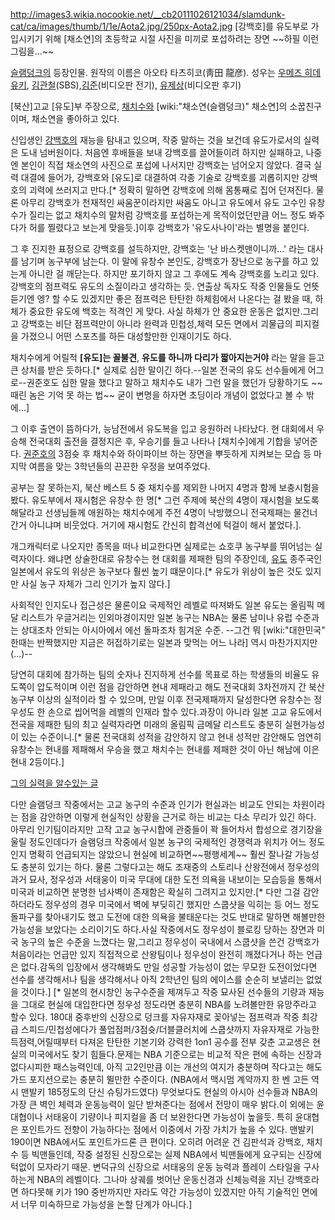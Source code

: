http://images3.wikia.nocookie.net/__cb20111026121034/slamdunk-cat/ca/images/thumb/1/1e/Aota2.jpg/250px-Aota2.jpg [강백호]를 유도부로 가입시키기 위해 [채소연]의 초등학교 시절 사진을 미끼로 포섭하려는 장면
~~하필 이런 그림을...~~

[[슬램덩크]]의 등장인물.
원작의 이름은 아오타 타츠히코(靑田 龍彦). 
성우는 [[우메즈 히데유키]], [[김관철]](SBS),[[김준]](비디오판 전기), [[유제상]](비디오판 후기)

[북산]고교 [유도]부 주장으로, [[채치수]]와 [wiki:"채소연(슬램덩크)" 채소연]의 소꿉친구이며, 채소연을 좋아하고 있다.

신입생인 [[강백호]]의 재능을 탐내고 있으며, 작중 말하는 것을 보건데 유도가로서의 실력은 도내 넘버원이다. 처음엔 후배들을 보내 강백호를 끌어들이려 하지만 실패하고, 나중엔 본인이 직접 채소연의 사진으로 포섭에 나서지만 강백호는 넘어오지 않았다. 결국 실력 대결에 들어가, 강백호와 [유도]로 대결하여 각종 기술로 강백호를 괴롭히지만 강백호의 괴력에 쓰러지고 만다.[* 정확히 말하면 강백호에 의해 몸통째로 집어 던져진다. 물론 아무리 강백호가 천재적인 싸움꾼이라지만 싸움도 아니고 유도에서 유도 고수인 유창수가 질리는 없고 채치수의 말처럼 강백호를 포섭하는게 목적이었던만큼 어느 정도 봐주다가 허를 찔렸다고 보는게 맞을듯.]이후 강백호가 '유도사나이'라는 별명을 붙인다.

그 후 진지한 표정으로 강백호를 설득하지만, 강백호는 '난 바스켓맨이니까...' 라는 대사를 남기며 농구부에 남는다. 이 말에 유창수 본인도, 강백호가 장난으로 농구를 하고 있는게 아니란 걸 깨닫는다. 하지만 포기하지 않고 그 후에도 계속 강백호를 노리고 있다. 강백호의 점프력도 유도의 소질이라고 생각하는 듯. 연출상 독자도 작중 인물들도 언뜻 듣기엔 엥? 할 수도 있겠지만 좋은 점프력은 탄탄한 하체힘에서 나온다는 걸 봤을 때, 하체가 중요한 유도에 백호는 적격인 게 맞다. 사실 하체가 안 중요한 운동은 없지만.그리고 강백호는 비단 점프력만이 아니라 완력과 민첩성,체력 모든 면에서 괴물급의 피지컬을 가졌으니 어떤 스포츠를 하든 대성할만한 인재이기도 하다.

채치수에게 어릴적 '''[유도]는 꼴불견''', '''유도를 하니까 다리가 짧아지는거야''' 라는 말을 듣고 큰 상처를 받은 듯하다.[* 실제로 심한 말이긴 하다.--일본 전국의 유도 선수들에게 어그로--권준호도 심한 말을 했다고 말하고 채치수도 내가 그런 말을 했던가 당황하기도 ~~때린 놈은 기억 못 하는 법~~ 굳이 변명을 하자면 초딩이라 개념이 없었다고 볼 수 밖에...]

그 이후 출연이 뜸하다가, 능남전에서 유도복을 입고 응원하러 나타났다. 현 대회에서 우승해 전국대회 출전을 결정지은 후, 우승기를 들고 나타나 [채치수]에게 기합을 넣어준다. [[권준호]]의 3점슛 후 채치수와 하이파이브 하는 장면을 뿌듯하게 지켜보는 모습 등 마지막 여름을 맞는 3학년들의 끈끈한 우정을 보여주었다.

공부는 잘 못하는지, 북산 베스트 5 중 채치수를 제외한 나머지 4명과 함께 보충시험을 봤다. 유도부에서 재시험은 유창수 한 명[* 그런 주제에 북산의 4명이 재시험을 보도록 해달라고 선생님들께 애원하는 채치수에게 주전 4명이 낙방했으니 전국제패는 물건너 간거 아니냐며 비웃었다. 거기에 재시험도 간신히 합격선에 턱걸이 해서 붙었다.].

개그캐릭터로 나오지만 종목을 떠나 비교한다면 실제로는 쇼호쿠 농구부를 뛰어넘는 실력자이다. 왜냐면 상술한대로 유창수는 현 대회를 제패한 팀의 주장인데, [[유도]] 종주국인 일본에서 유도의 위상은 농구보다 훨씬 높기 떄문이다.[* 유도가 위상이 높은 것도 있지만 사실 농구 자체가 그리 인기가 높지 않다.]

사회적인 인지도나 접근성은 물론이요 국제적인 레벨로 따져봐도 일본 유도는 올림픽 메달 리스트가 우글거리는 인외마경이지만 일본 농구는 NBA는 물론 남미나 유럽 수준과는 상대조차 안되는 아시아에서 에선 돌파조차 힘겨운 수준. --그건 뭐 [wiki:"대한민국" 한때는 반짝했지만 지금은 허접하기로는 일본과 맞먹는 어느 나라] 역시 마찬가지지만(...)--

당연히 대회에 참가하는 팀의 숫자나 진지하게 선수를 목표로 하는 학생들의 비율도 유도쪽이 압도적이며 이런 점을 감안하면 현내 제패라고 해도 전국대회 3차전까지 간 북산 농구부 이상의 실적이라 할 수 있으며, 만일 이후 전국제패까지 달성한다면 유창수는 정우성도 한 손으로 씹어먹을 레벨의 인재라 할수 있다.과장이 아니라 일본 고교 유도에서 전국을 제패한 팀의 최고 실력자라면 미래의 올림픽 금메달 리스트도 충분히 실현가능성이 있는 수준이니.[* 물론 전국대회 성적을 감안하지 않고 현내 성적만 감안해도 엄연히 유창수는 현내를 제패해서 우승을 했고 채치수는 현내를 제패한 것이 아닌 해남에 이은 현내 2등이다.]

[http://gall.dcinside.com/board/view/?id=comic_new1&no=903273&exception_mode=recommend 그의 실력을 알수있는 글]

다만 슬램덩크 작중에서는 고교 농구의 수준과 인기가 현실과는 비교도 안되는 차원이라는 점을 감안하면 이렇게 현실적인 상황을 근거로 하는 비교는 다소 무리가 있긴 하다. 아무리 인기팀이라지만 고작 고교 농구시합에 관중들이 꽉 들어차서 합성으로 경기장을 울릴 정도인데다가 슬램덩크 작중에서 일본 농구의 국제적인 경쟁력과 위치가 어느 정도인지 명확히 언급되지는 않았으니 현실에 비교하면~~평행세계~~ 훨씬 잘나갈 가능성도 충분히 있기는 하다. 물론 그렇다고는 해도 조재중의 스토리나 산왕전에서 정우성의 과거 묘사, 정우성과 서태웅이 미국 무대에 대한 도전 의욕을 내보이는 모습등을 통해서 미국과 비교하면 분명한 넘사벽이 존재함은 확실히 그려지고 있지만.[* 다만 그걸 감안하더라도 정우성의 경우 미국에서 벽에 부딪히긴 했지만 스쿱샷을 익히는 등 어느 정도 돌파구를 찾아내기도 했고 도전에 대한 의욕을 불태운다는 것도 반대로 말하면 해볼만한 가능성을 보았다는 소리이기도 하다.사실 작중에서도 정우성이 블로킹 당하는 장면과 미국 농구의 높은 수준을 느꼈다는 말,그리고 정우성이 국내에서 스쿱샷을 쓴건 강백호가 처음이라는 언급만 있지 직접적으로 산왕팀이나 정우성이 완전히 깨졌다거나 하는 언급은 없다.감독의 입장에서 생각해봐도 만일 성공할 가능성이 없는 무모한 도전이었다면 선수를 생각해서나 팀을 생각해서나 아직 2학년인 팀의 에이스를 순순히 보낼리는 없었을 것이다.] [* 일본의 현시창인 농구수준을 제껴두고 작중 묘사된 선수들의 기량과 재능을 그대로 현실에 대입한다면 정우성 정도라면 충분히 NBA를 노려볼만한 유망주라고 할수 있다. 180대 중후반의 신장으로 덩크를 자유자재로 꽂아넣는 점프력과 작중 최강급 스피드/민첩성에다가 풀업점퍼/3점슛/더블클러치에 스쿱샷까지 자유자재로 가능한 득점력,어릴때부터 다져온 탄탄한 기본기와 강력한 1on1 공수를 전부 갖춘 고교생은 현실의 미국에서도 찾기 힘들다.문제는 NBA 기준으로는 비교적 작은 편에 속하는 신장과 없다시피한 패스능력인데, 아직 고2인만큼 이는 개선의 여지가 충분하며 작다고는 해도 가드 포지션으로는 충분히 뛸만한 수준이다. (NBA에서 맥시멈 계약까지 한 벤 고든 역시 맨발키 185정도의 단신 슈팅가드였다) 무엇보다도 현실의 아시아 선수들과 NBA의 가장 큰 벽인 체력과 운동능력이 일단 받쳐준다는 점에서 전망이 매우 밝다.이 외에는 윤대협이나 서태웅이 기량이나 피지컬을 좀 더 보완한다면 가능성이 높을듯. 특히 윤대협은 포인트가드 전향이 가능하다는 점에서 이중에서 가장 가치가 높을 수 있다. 맨발키 190이면 NBA에서도 포인트가드론 큰 편이다. 오히려 어려운 건 김판석과 강백호, 채치수 등 빅맨들인데, 작중 설정된 신장으로는 실제 NBA에서 빅맨들에게 요구되는 신장에 턱없이 모자라기 때문. 변덕규의 신장으로 서태웅의 운동 능력과 플레이 스타일을 구사하는게 NBA의 레벨이다. 그나마 상궤를 벗어난 운동신경과 신체능력을 지닌 강백호라면 하다못해 키가 190 중반까지만 자라도 약간 가능성이 있겠지만 아직 기술적인 면에서 너무 미숙하므로 가능성을 논할 단계가 아니다.]

